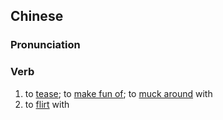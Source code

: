 {{also|调戏}}
==Chinese==
{{zh-forms|s=调戏}}

===Pronunciation===
{{zh-pron
|m=tiáoxì
|c=tiu4 hei3
|mn=tiâu-hì
|cat=v
}}

===Verb===
{{zh-verb}}

# to [[tease]]; to [[make fun of]]; to [[muck around]] with
# to [[flirt]] with {{gloss|especially a man with a woman}}